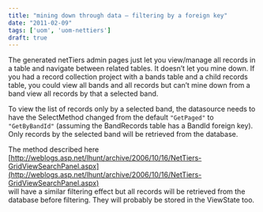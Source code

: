 ```yaml
---
title: "mining down through data – filtering by a foreign key"
date: "2011-02-09"
tags: ['uom', 'uom-nettiers']
draft: true
---
```


The generated netTiers admin pages just let you view/manage all records in a table and navigate between related tables. It doesn’t let you mine down. If you had a record collection project with a bands table and a child records table, you could view all bands and all records but can’t mine down from a band view all records by that a selected band.

To view the list of records only by a selected band, the datasource needs to have the SelectMethod changed from the default ```"GetPaged"``` to ```"GetByBandId"``` (assuming the BandRecords table has a BandId foreign key). Only records by the selected band will be retrieved from the database.

The method described here  
[http://weblogs.asp.net/lhunt/archive/2006/10/16/NetTiers-GridViewSearchPanel.aspx](http://weblogs.asp.net/lhunt/archive/2006/10/16/NetTiers-GridViewSearchPanel.aspx)  
will have a similar filtering effect but all records will be retrieved from the database before filtering. They will probably be stored in the ViewState too.
